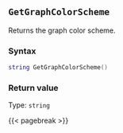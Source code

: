 ## `GetGraphColorScheme`

Returns the graph color scheme.

### Syntax {-}

``` .lua
string GetGraphColorScheme()
```


### Return value {-}

Type: `string`


{{< pagebreak >}}